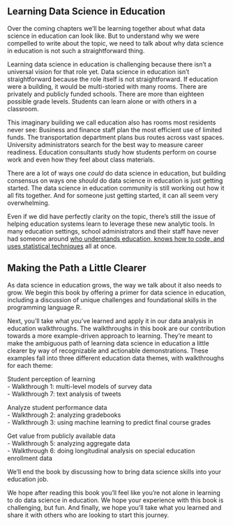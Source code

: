 ## Learning Data Science in Education 

Over the coming chapters we'll be learning together about what data science in education can look like. But to understand why we were compelled to write about the topic, we need to talk about why data science in education is not such a straightforward thing. 

Learning data science in education is challenging because there isn't a universal vision for that role yet. Data science in education isn't straightforward because the role itself is not straightforward. If education were a building, it would be multi-storied with many rooms. There are privately and publicly funded schools. There are more than eighteen possible grade levels. Students can learn alone or with others in a classroom. 

This imaginary building we call education also has rooms most residents never see: Business and finance staff plan the most efficient use of limited funds. The transportation department plans bus routes across vast spaces. University administrators search for the best way to measure career readiness. Education consultants study how students perform on course work and even how they feel about class materials. 

There are a lot of ways one *could* do data science in education, but building consensus on ways one *should* do data science in education is just getting started. The data science in education community is still working out how it all fits together. And for someone just getting started, it can all seem very overwhelming. 

Even if we did have perfectly clarity on the topic, there's still the issue of helping education systems learn to leverage these new analytic tools. In many education settings, school administrators and their staff have never had someone around [who understands education, knows how to code, and uses statistical techniques](http://drewconway.com/zia/2013/3/26/the-data-science-venn-diagram) all at once. 

## Making the Path a Little Clearer

As data science in education grows, the way we talk about it also needs to grow. We begin this book by offering a primer for data science in education, including a discussion of unique challenges and foundational skills in the programming language R. 

Next, you'll take what you've learned and apply it in our data analysis in education walkthroughs. The walkthroughs in this book are our contribution towards a more example-driven approach to learning. They're meant to make the ambiguous path of learning data science in education a little clearer by way of recognizable and actionable demonstrations. These examples fall into three different education data themes, with walkthroughs for each theme:

Student perception of learning  
 - Walkthrough 1: multi-level models of survey data  
 - Walkthrough 7: text analysis of tweets  

Analyze student performance data  
 - Walkthrough 2: analyzing gradebooks  
 - Walkthrough 3: using machine learning to predict final course grades

Get value from publicly available data  
 - Walkthrough 5: analyzing aggregate data  
 - Walkthrough 6: doing longitudinal analysis on special education enrollment data 

We'll end the book by discussing how to bring data science skills into your education job.

We hope after reading this book you'll feel like you're not alone in learning to do data science in education. We hope your experience with this book is challenging, but fun. And finally, we hope you'll take what you learned and share it with others who are looking to start this journey.